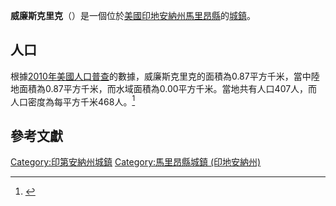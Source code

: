 {{noteTA
|G1=USState
|G2=地名
|G3=Unit
}}
{{Infobox settlement
|name            = 威廉斯克里克
|native_name = Williams Creek
|settlement_type          = [[鎮|城鎮]]
|image_skyline            = Marion County Indiana Incorporated and Unincorporated areas Williams Creek Highlighted 1884374.svg
|imagesize                = 250px
|image_map                = 
|mapsize                  = 
|subdivision_type         = [[世界政區索引|國家]]
|subdivision_type1        = [[美国州份|州份]]
|subdivision_type2        = [[印地安納州行政區劃|縣]]
|subdivision_name         = [[美国|美国]]
|subdivision_name1        = [[印地安納州|印地安納州]]
|subdivision_name2        = [[馬里昂縣_(印地安納州)|馬里昂縣]]
|elevation_ft             = 778
|elevation_m              = 237
|timezone                 = [[北美东部时区|CST]]
|area_total_km2           = 0.87
|area_land_km2            = 0.87
|area_water_km2           = 0.00
|area_total_sq_mi         = 
|area_land_sq_mi          = 
|area_water_sq_mi         = 
|population_as_of         = [[2010年美國人口普查|2010]]
|population_footnotes     = 
|population_total         = 407
|population_density_km2   = auto
|population_density_sq_mi = auto
|utc_offset               = -5
|coordinates              = {{coord|39|54|05|N|86|08|58|W|display=inline,title}}
| coor_pinpoint           = 
| coordinates_footnotes   = 
|timezone_DST             = EDT
|utc_offset_DST           = -4
|postal_code_type         = [[美國郵區編號|郵區編號]]
|postal_code              = 
|area_code                = {{link-en|电话区号317|Area code 317|317}}
|blank_name = [[地名信息系统|GNIS ID]]
|blank_info = 446069<ref name="GNIS">{{cite gnis|446069|Williams Creek}}</ref>
}}
'''威廉斯克里克'''（{{lang-en|Williams Creek}}）是一個位於[[美國|美國]][[印地安納州|印地安納州]][[馬里昂縣_(印地安納州)|馬里昂縣]]的[[鎮|城鎮]]。

== 人口 ==
根據[[2010年美國人口普查|2010年美國人口普查]]的數據，威廉斯克里克的面積為0.87平方千米，當中陸地面積為0.87平方千米，而水域面積為0.00平方千米。當地共有人口407人，而人口密度為每平方千米468人。<ref name="GR8">{{cite web|url=http://factfinder2.census.gov|publisher=[[美国人口调查局|美国人口调查局]]|accessdate=2011-05-14|title=American FactFinder|archive-date=2013-09-11|archive-url=https://web.archive.org/web/20130911234518/http://factfinder2.census.gov/|dead-url=no}}</ref>

== 參考文獻 ==
{{reflist}}
{{馬里昂縣 (印地安納州)}}
{{Indiana-geo-stub}}
{{DEFAULTSORT:Williams Creek, Indiana}}
[[Category:印第安納州城鎮|Category:印第安納州城鎮]]
[[Category:馬里昂縣城鎮_(印地安納州)|Category:馬里昂縣城鎮 (印地安納州)]]